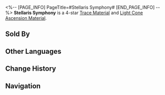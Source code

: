 <%-- [PAGE_INFO]
PageTitle=#Stellaris Symphony#
[END_PAGE_INFO] --%>
{{Item Infobox
|title       = Stellaris Symphony
|id          = 110163
|image       = Item Stellaris Symphony.png
|type        = 
|invCategory = Upgrade Materials
|rarity      = 4
|effect      = A music box with complex structures made by an unknown person. Used to level up Traces significantly for {{Color|h|Harmony}} characters.
|description = It plays a powerful cosmic symphony.
|source1     = Calyx (Robot Settlement)
|source2     = Calyx (Robot Settlement)
|source3     = [[Omni-Synthesizer]] &mdash; Material Synthesis
|source4     = [[Omni-Synthesizer]] &mdash; Material Exchange
}}
{{Description|1=''"Some astronomers believe that the revolutions of the heavenly spheres work the same as complex mechanical structures. The crystal clear and pleasant notes emitted during the movements of the stars are known as the 'Harmony of the Heavenly Spheres.'"''}}
'''Stellaris Symphony''' is a 4-star [[Trace Material]] and [[Light Cone Ascension Material]].

==Sold By==
{{Shop Availability}}

==Other Languages==
{{Other Languages
|en   = Stellaris Symphony
|zhs  = 群星乐章
|zht  = 群星樂章
|ja   = 群星の楽章
|ko   = 별들의 악장
|es   = Opus Stellaris
|fr   = Symphonie de stellaris
|ru   = Симфония созвездий
|th   = Stellaris Symphony
|vi   = Chương Nhạc Chòm Sao
|de   = Opus Stellaris
|id   = Stellaris Symphony
|pt   = Sinfonia Stellaris
}}

==Change History==
{{Change History|2.0}}

==Navigation==
{{Upgrade Material Navbox}}